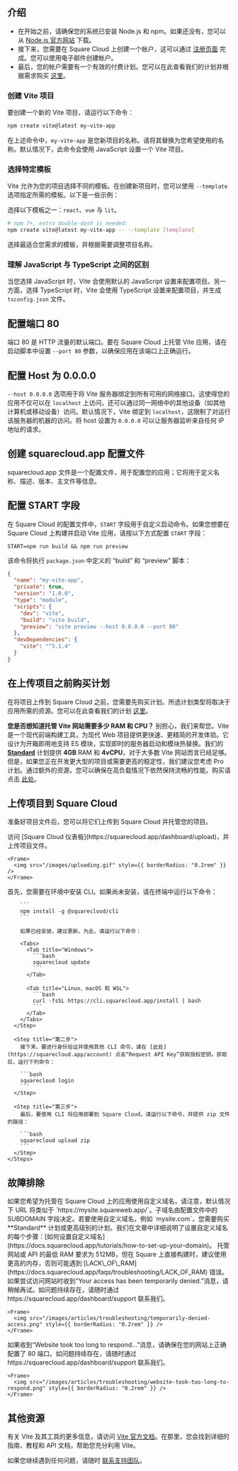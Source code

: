 ## 介绍

- 在开始之前，请确保您的系统已安装 Node.js 和 npm。如果还没有，您可以从 [Node.js 官方网站](https://nodejs.org/) 下载。
- 接下来，您需要在 Square Cloud 上创建一个帐户，这可以通过 [注册页面](https://squarecloud.app/signup) 完成。您可以使用电子邮件创建帐户。
- 最后，您的帐户需要有一个有效的付费计划。您可以在此查看我们的计划并根据需求购买 [这里](https://squarecloud.app/plans)。

### 创建 Vite 项目

要创建一个新的 Vite 项目，请运行以下命令：

```bash
npm create vite@latest my-vite-app
```

在上述命令中，`my-vite-app` 是您新项目的名称。请将其替换为您希望使用的名称。默认情况下，此命令会使用 JavaScript 设置一个 Vite 项目。

### 选择特定模板

Vite 允许为您的项目选择不同的模板。在创建新项目时，您可以使用 `--template` 选项指定所需的模板。以下是一些示例：

选择以下模板之一：`react`、`vue` 与 `lit`。

```bash
# npm 7+, extra double-dash is needed:
npm create vite@latest my-vite-app -- --template [template]
```

选择最适合您需求的模板，并根据需要调整项目名称。

### 理解 JavaScript 与 TypeScript 之间的区别

当您选择 JavaScript 时，Vite 会使用默认的 JavaScript 设置来配置项目。另一方面，选择 TypeScript 时，Vite 会使用 TypeScript 设置来配置项目，并生成 `tsconfig.json` 文件。

## 配置端口 80

端口 80 是 HTTP 流量的默认端口。要在 Square Cloud 上托管 Vite 应用，请在启动脚本中设置 `--port 80` 参数，以确保应用在该端口上正确运行。

## 配置 Host 为 0.0.0.0

`--host 0.0.0.0` 选项用于将 Vite 服务器绑定到所有可用的网络接口。这使得您的应用不仅可以在 `localhost` 上访问，还可以通过同一网络中的其他设备（如其他计算机或移动设备）访问。默认情况下，Vite 绑定到 `localhost`，这限制了对运行该服务器的机器的访问。将 host 设置为 `0.0.0.0` 可以让服务器监听来自任何 IP 地址的请求。

## 创建 squarecloud.app 配置文件

<Card title="Learn about: how to make the configuration file for Square Cloud." icon="link" href="https://docs.squarecloud.app/getting-started/config-file">
  squarecloud.app 文件是一个配置文件，用于配置您的应用；它将用于定义名称、描述、版本、主文件等信息。
</Card>

## 配置 START 字段

在 Square Cloud 的配置文件中，`START` 字段用于自定义启动命令。如果您想要在 Square Cloud 上构建并启动 Vite 应用，请按以下方式配置 `START` 字段：

```app squarecloud.app
START=npm run build && npm run preview
```

该命令将执行 `package.json` 中定义的 “build” 和 “preview” 脚本：

```json package.json
{
  "name": "my-vite-app",
  "private": true,
  "version": "1.0.0",
  "type": "module",
  "scripts": {
    "dev": "vite",
    "build": "vite build",
    "preview": "vite preview --host 0.0.0.0 --port 80"
  },
  "devDependencies": {
    "vite": "^5.1.4"
  }
}
```

## 在上传项目之前购买计划

在将项目上传到 Square Cloud 之前，您需要先购买计划。所选计划类型将取决于应用所需的资源。您可以在此查看我们的计划 [这里](https://squarecloud.app/plans)。

<Note>**您是否想知道托管 Vite 网站需要多少 RAM 和 CPU？** 别担心，我们来帮您。Vite 是一个现代前端构建工具，为现代 Web 项目提供更快速、更精简的开发体验。它设计为开箱即用地支持 ES 模块，实现即时的服务器启动和模块热替换。我们的 **[Standard](https://squarecloud.app/pay/standard)** 计划提供 **4GB** RAM 和 **4vCPU**，对于大多数 Vite 网站而言已经足够。但是，如果您正在开发更大型的项目或需要更高的稳定性，我们建议您考虑 Pro 计划。通过额外的资源，您可以确保在高负载情况下依然保持流畅的性能。购买请点击 [此处](https://squarecloud.app/pay/pro)。</Note>

## 上传项目到 Square Cloud

准备好项目文件后，您可以将它们上传到 Square Cloud 并托管您的项目。

<Tabs>
  <Tab title="仪表板上传">
    访问 [Square Cloud 仪表板](https://squarecloud.app/dashboard/upload)，并上传项目文件。

    <Frame>
      <img src="/images/uploading.gif" style={{ borderRadius: "0.2rem" }} />
    </Frame>
  </Tab>

  <Tab title="CLI 上传">
    <Steps>
      <Step title="第一步">
        首先，您需要在环境中安装 CLI。如果尚未安装，请在终端中运行以下命令：

        ```
        npm install -g @squarecloud/cli
        ```

        如果已经安装，建议更新。为此，请运行以下命令：

        <Tabs>
          <Tab title="Windows">
            ```bash
            squarecloud update
            ```
          </Tab>

          <Tab title="Linux、macOS 和 WSL">
            ```bash
            curl -fsSL https://cli.squarecloud.app/install | bash
            ```
          </Tab>
        </Tabs>
      </Step>

      <Step title="第二步">
        接下来，要进行身份验证并使用其他 CLI 命令，请在 [此处](https://squarecloud.app/account) 点击“Request API Key”获取授权密钥。获取后，运行下列命令：

        ```bash
        squarecloud login
        ```
      </Step>

      <Step title="第三步">
        最后，要使用 CLI 将应用部署到 Square Cloud，请运行以下命令，并提供 zip 文件的路径：

        ```bash
        squarecloud upload zip
        ```
      </Step>
    </Steps>
  </Tab>
</Tabs>

## 故障排除

<AccordionGroup>
  <Accordion title="自定义域名" icon="globe" iconType="solid">
    如果您希望为托管在 Square Cloud 上的应用使用自定义域名，请注意，默认情况下 URL 将类似于 `https://mysite.squareweb.app/`。子域名由配置文件中的 SUBDOMAIN 字段决定。若要使用自定义域名，例如 `mysite.com`，您需要购买 **Standard** 计划或更高级别的计划。我们在文章中详细说明了设置自定义域名的每个步骤：[如何设置自定义域名](https://docs.squarecloud.app/tutorials/how-to-set-up-your-domain)。
  </Accordion>

  <Accordion title="最低 RAM 要求" icon="memory" iconType="solid">
    托管网站或 API 的最低 RAM 要求为 512MB，但在 Square 上直接构建时，建议使用更高的内存，否则可能遇到 [LACK\_OF\_RAM](https://docs.squarecloud.app/faqs/troubleshooting/LACK_OF_RAM) 错误。
  </Accordion>

  <Accordion title="临时访问被拒" icon="ban" iconType="solid">
    如果尝试访问网站时收到“Your access has been temporarily denied.”消息，请稍候再试。如问题持续存在，请随时通过 https://squarecloud.app/dashboard/support 联系我们。

    <Frame>
      <img src="/images/articles/troubleshooting/temporarily-denied-access.png" style={{ borderRadius: "0.2rem" }} />
    </Frame>
  </Accordion>

  <Accordion title="网站响应超时..." icon="clock" iconType="solid">
    如果收到“Website took too long to respond...”消息，请确保在您的网站上正确配置了 80 端口。如问题持续存在，请随时通过 https://squarecloud.app/dashboard/support 联系我们。

    <Frame>
      <img src="/images/articles/troubleshooting/website-took-too-long-to-respond.png" style={{ borderRadius: "0.2rem" }} />
    </Frame>
  </Accordion>
</AccordionGroup>

## 其他资源

有关 Vite 及其工具的更多信息，请访问 [Vite 官方文档](https://vitejs.dev/guide/)。在那里，您会找到详细的指南、教程和 API 文档，帮助您充分利用 Vite。

如果您继续遇到任何问题，请随时 [联系支持团队](/company/support)。
